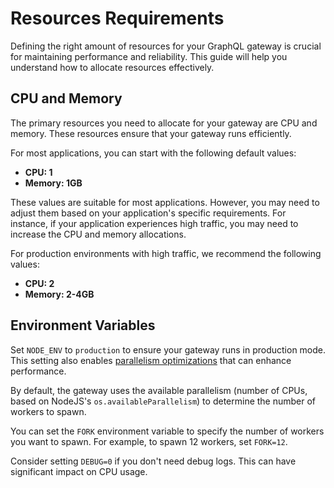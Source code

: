 
# Resources Requirements

Defining the right amount of resources for your GraphQL gateway is crucial for maintaining
performance and reliability. This guide will help you understand how to allocate resources
effectively.

## CPU and Memory

The primary resources you need to allocate for your gateway are CPU and memory. These resources
ensure that your gateway runs efficiently.

For most applications, you can start with the following default values:

- **CPU: 1**
- **Memory: 1GB**

These values are suitable for most applications. However, you may need to adjust them based on your
application's specific requirements. For instance, if your application experiences high traffic, you
may need to increase the CPU and memory allocations.

For production environments with high traffic, we recommend the following values:

- **CPU: 2**
- **Memory: 2-4GB**

## Environment Variables

Set `NODE_ENV` to `production` to ensure your gateway runs in production mode. This setting also
enables [parallelism optimizations](https://nodejs.org/api/cluster.html) that can enhance
performance.

By default, the gateway uses the available parallelism (number of CPUs, based on NodeJS's
`os.availableParallelism`) to determine the number of workers to spawn.

You can set the `FORK` environment variable to specify the number of workers you want to spawn. For
example, to spawn 12 workers, set `FORK=12`.

Consider setting `DEBUG=0` if you don't need debug logs. This can have significant impact on CPU usage.

